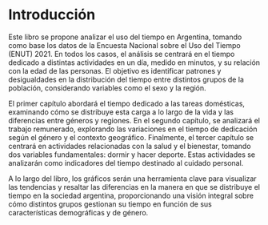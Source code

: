 # Introducción

Este libro se propone analizar el uso del tiempo en Argentina, tomando como base los datos de la Encuesta Nacional sobre el Uso del Tiempo (ENUT) 2021. En todos los casos, el análisis se centrará en el tiempo dedicado a distintas actividades en un día, medido en minutos, y su relación con la edad de las personas. El objetivo es identificar patrones y desigualdades en la distribución del tiempo entre distintos grupos de la población, considerando variables como el sexo y la región.

El primer capítulo abordará el tiempo dedicado a las tareas domésticas, examinando cómo se distribuye esta carga a lo largo de la vida y las diferencias entre géneros y regiones. En el segundo capítulo, se analizará el trabajo remunerado, explorando las variaciones en el tiempo de dedicación según el género y el contexto geográfico. Finalmente, el tercer capítulo se centrará en actividades relacionadas con la salud y el bienestar, tomando dos variables fundamentales: dormir y hacer deporte. Estas actividades se analizarán como indicadores del tiempo destinado al cuidado personal.

A lo largo del libro, los gráficos serán una herramienta clave para visualizar las tendencias y resaltar las diferencias en la manera en que se distribuye el tiempo en la sociedad argentina, proporcionando una visión integral sobre cómo distintos grupos gestionan su tiempo en función de sus características demográficas y de género.
